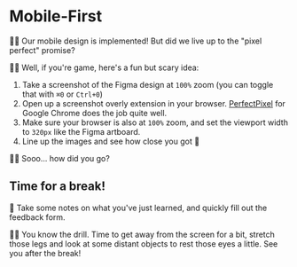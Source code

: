 # Mobile-First

👨‍💼 Our mobile design is implemented! But did we live up to the "pixel perfect" promise?

👨‍💼 Well, if you're game, here's a fun but scary idea:

1. Take a screenshot of the Figma design at `100%` zoom (you can toggle that with `⌘0` or `Ctrl+0`)
2. Open up a screenshot overly extension in your browser. [PerfectPixel](https://chromewebstore.google.com/detail/perfectpixel-by-welldonec/dkaagdgjmgdmbnecmcefdhjekcoceebi) for Google Chrome does the job quite well.
3. Make sure your browser is also at `100%` zoom, and set the viewport width to `320px` like the Figma artboard.
4. Line up the images and see how close you got 🤘

👨‍💼 Sooo... how did you go?

## Time for a break!

📝 Take some notes on what you've just learned, and quickly fill out the feedback form.

👨‍💼 You know the drill. Time to get away from the screen for a bit, stretch those legs and look at some distant objects to rest those eyes a little. See you after the break!
